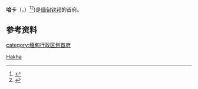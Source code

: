 {{expand|time=2015-01-03T16:50:36+00:00}}
{{refimprove|time=2015-01-03T16:50:36+00:00}}
{{Infobox settlement
|official_name = 哈卡
|other_name = Halkha
|native_name = {{lang|my|ဟားခါးမြို့}}
|pushpin_label_position = bottom
|pushpin_map = Burma
|pushpin_map_caption = 哈卡在缅甸的位置
|image_skyline = Hakha, Myanmar.jpg
|imagesize = 
|image_caption = 哈卡
|image_map = 
|map_caption = 
|subdivision_type = 国家
|subdivision_name = {{Flag|Burma}}
|subdivision_type1 = [[缅甸行政区划|邦]]
|subdivision_name1 = [[钦邦|钦邦]]
|subdivision_type2 = 县
|subdivision_name2 = [[哈卡縣|哈卡縣]]
|subdivision_type3 = 鎮區
|subdivision_name3 = [[哈卡鎮|哈卡鎮]]
|unit_pref = 
|area_total_km2 = 
|area_total_sq_mi = 12.50
|population = 
|population_as_of = 2005
|population_blank1_title = Ethnicities
|population_blank2 = [[基督教|基督教]]
|population_blank2_title = 宗教
|population_density_km2 = auto
|population_total = 50,000
|coordinates_display = Y
|coordinates_type = type:city(20000)_region:MM_source:gns
|latNS = N
|latd = 22
|latm = 38
|lats = 43.9476
|longEW = E
|longd = 93
|longm = 36
|longs = 18.129
|elevation_ft = 6128
|elevation_m = 1867
|timezone = [[缅甸标准时间|缅甸标准时间]]
|utc_offset = +6:30
|website =
}}
'''哈卡'''（{{MYname|MY=ဟားခါးမြို့|MLCTS=ha: hka: mrui.}}，{{IPA-my|hákʰá mjo̰|pron}}）<ref>{{cite map|title=[[Google_Maps|Google Maps]]|publisher=Google|accessdate=September 30, 2010}}</ref><ref>{{cite map|title=[[Bing_Maps|Bing Maps]]|publisher= [[Microsoft|Microsoft]] and Harris Corporation Earthstar Geographics LLC|accessdate=September 30, 2010}}</ref>)是[[缅甸|缅甸]][[钦邦|钦邦]]的首府。
==参考资料==
{{reflist}}

{{欽邦行政區劃|state=expanded}}

[[Category:欽邦聚居地|Hakha]]

[[category:缅甸行政区划首府|category:缅甸行政区划首府]]